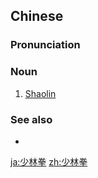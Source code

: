 ==Chinese==
{{zh-forms|type=21}}

===Pronunciation===
{{zh-pron
|m=Shàolínquán
|c=siu3 lam4 kyun4
|mn=Siàu-lîm-kûn
|cat=n
}}

===Noun===
{{zh-noun}}

# [[Shaolin]] {{gloss|a collection of Chinese martial arts that claim affiliation with the Shaolin monastery}}

===See also===
* {{zh-l|少林功夫}}

{{zh-cat|Martial arts}}

[[ja:少林拳]]
[[zh:少林拳]]